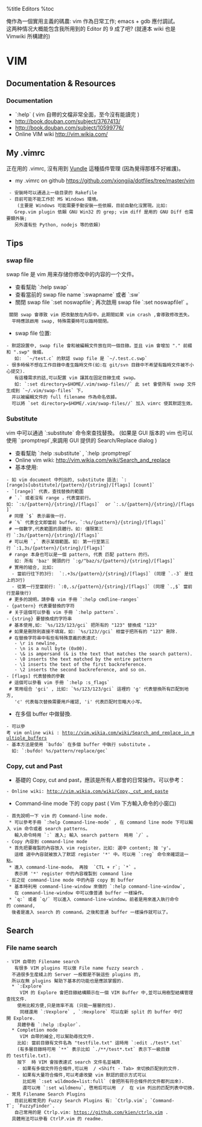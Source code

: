 %title Editors
%toc

俺作為一個實用主義的碼農: vim 作為日常工作; emacs + gdb 應付調試。<br>
这两种情况大概能包含我所用到的 Editor 的 9 成了吧?
(就連本 wiki 也是 Vimwiki 所構建的)

= VIM =
== Documentation & Resources ==
=== Documentation ===
* `:help` ( vim 自帶的文檔非常全面，至今沒有能讀完 )
* <Learning the vi and Vim Editors> http://book.douban.com/subject/3767413/
* <Practical Vim> http://book.douban.com/subject/10599776/
* Online VIM wiki http://vim.wikia.com/

== My .vimrc ==
正在用的 .vimrc, 沒有用到 [[https://github.com/gmarik/Vundle.vim|Vundle]] 這種插件管理
(因為覺得那樣不好維護)。
* my .vimrc on github https://github.com/xiongjia/dotfiles/tree/master/vim 
  - 安裝時可以通過上一级目录的 Rakefile 
  - 目前可能不能工作於 MS Windows 環境。<br>
    (主要是 Windows 可能需要手動安裝一些依賴，目前自動化沒實現。比如: 
    Grep.vim plugin 依賴 GNU Win32 的 grep; vim diff 是用的 GNU Diff 也需要額外裝;
    另外還有些 Python, nodejs 等的依賴)

== Tips ==
=== swap file ===
swap file 是 vim 用来存储你修改中的内容的一个文件。
* 查看幫助 `:help swap`  
* 查看當前的 swap file name `:swapname` 或者 `:sw`
* 關閉 swap file `:set noswapfile`; 再次啟用 swap file `:set noswapfile!` 。 <br>
  關閉 swap 會導致 vim 把改動放在內存中。此期間如果 vim crash ,會導致修改丟失。<br>
  平時應該啟用 swap, 特殊需要時可以臨時關閉。
* swap file 位置:
 - 默認設置中, swap file 會和被編輯文件放在同一個目錄。並且 vim 會增加 "." 前綴和 ".swp" 後綴。<br>
   如:  `~/test.c` 的默認 swap file 是 `~/.test.c.swp`
 - 很多時候不想在工作目錄中產生臨時文件(如:在 git/svn 目錄中不希望有臨時文件被不小心提交).<br>
   有這種需求的話,可以配置 vim 讓其在固定目錄生成 swap。<br>
   如: `:set directory=$HOME/.vim/swap-files//` 此 set 會使所有 swap 文件生成到 `~/.vim/swap-files` 下，
   并以被編輯文件的 full filename 作為命名依據。
   可以將 `set directory=$HOME/.vim/swap-files//` 加入 vimrc 使其默認生效。

=== Substitute ===
vim 中可以通過 `:substitute` 命令來查找替換。
(如果是 GUI 版本的 vim 也可以使用 `:promptrepl`,來調用 GUI 提供的 Search/Replace dialog )
* 查看幫助 `:help :substitute` , `:help :promptrepl`
* Online vim wiki: http://vim.wikia.com/wiki/Search_and_replace
* 基本使用: 
 - 如 vim document 中列出的, substitute 語法: `:[range]s[ubstitute]/{pattern}/{string}/[flags] [count]`
 - `[range]` 代表，查找替換的範圍
  # `.` 或者沒有 range ，代表當前行。如: `:s/{pattern}/{string}/[flags]`  or `:.s/{pattern}/{string}/[flags]`
  # 同理 `$` 表示最後一行.
  # `%` 代表全文即當前 buffer。`:%s/{pattern}/{string}/[flags]` 
  # 一個數字,代表範圍的具體行。如: 僅限第三行 `:3s/{pattern}/{string}/[flags]` 
  # 可以用 `,` 表示某個範圍。如: 第一行至第三行 `:1,3s/{pattern}/{string}/[flags]`
  # range 本身也可以是一個 pattern, 代表 匹配 pattern 的行。
    如: 所有 'baz' 開頭的行 `:g/^baz/s/{pattern}/{string}/[flags]`
  # 實用的組合, 比如: 
   - 當前行往下的3行:  `:.+3s/{pattern}/{string}/[flags]` (同理 `.-3` 是往上的3行)
   - 從第一行至當前行: `:0,.s/{pattern}/{string}/[flags]` (同理 `.,$` 當前行至最後行) 
  # 更多的說明，請參看 vim 手冊 `:help cmdline-ranges`
 - {pattern} 代表要替換的字符
  # 关于這個可以參看 vim 手冊 `:help pattern`. 
 - {string} 要替換成的字符串
  # 基本使用,如: `%s/123/123/gci` 把所有的 "123" 替換成 "123"
  # 如果是刪除則直接不填寫，如: `%s/123//gci` 相當于把所有的 "123" 刪除.
  # 在替換字符串中有些有特殊意義的表達式:
    - \r is newline,
    - \n is a null byte (0x00).
    - \& is ampersand (& is the text that matches the search pattern).
    - \0 inserts the text matched by the entire pattern
    - \1 inserts the text of the first backreference.
    - \2 inserts the second backreference, and so on. 
 - [flags] 代表替換的參數
  # 這個可以參看 vim 手冊 `:help :s_flags` 
  # 常用组合 'gci' , 比如: `%s/123/123/gci` 這裡的 'g' 代表替換所有匹配到地方, 
    'c' 代表每次替換需要用戶確認, 'i' 代表匹配时忽略大小写。

* 在多個 buffer 中做替換.
 - 可以參考 vim online wiki : http://vim.wikia.com/wiki/Search_and_replace_in_multiple_buffers
 - 基本方法是使用 `bufdo` 在多個 buffer 中執行 substitute 。
   如: `:bufdo! %s/pattern/replace/gec` <br>


=== Copy, cut and Past ===
* 基礎的 Copy, cut and past，應該是所有人都會的日常操作。可以參考：
 - Online wiki: http://vim.wikia.com/wiki/Copy,_cut_and_paste
* Command-line mode 下的 copy past ( Vim 下方輸入命令的小窗口)
 - 首先說明一下 vim 的 Command-line mode.
  * 可以參考手冊 `:help Command-line-mode` , 在 command line mode 下可以輸入 vim 命令或者 search patterns。
    輸入命令時用 `:` 進入; 輸入 search pattern  時用 `/` 。
 - Copy 內容到 command-line mode
  * 首先把要複製的內容放入 vim register。比如: 選中 content; 按 'y'。 
    這樣 選中內容就被放入了默認 register '*' 中。可以用 `:reg` 命令來確認這一點。
  * 進入 command-line-mode。 再按  `CTL + r`; `*` 。
    表示將 '*' register 中的內容複製到 command line 
 - 反之從 command-line mode 中的內容 copy 到 buffer 
  * 基本時利用 command-line-window 來做的 `:help command-line-window`,
    在 command-line-window 中可以像普通 buffer 一樣操作。
  * `q:` 或者 `q/` 可以進入 command-line-window。前者是用來進入執行命令的 command,
   後者是進入 search 的 command。之後和普通 buffer 一樣操作就可以了。


== Search ==
=== File name search ===
 - VIM 自帶的 Filename search  <br>
   有很多 VIM plugins 可以做 File name fuzzy search .
   不過很多生産綫上的 Server 一般都是不裝這些 plugins 的,
   所以在無 plugins 幫助下基本的功能也是應該掌握的.
   * `:Explore` <br>
     VIM 的 Explore 會把目錄結構顯示在一個 VIM Buffer 中,並可以用樹型結構管理查找文件.
     使用比較方便,只是效率不高 (只能一層層的找). <br>
     同樣還用 `:Vexplore` , `:Hexplore` 可以在新 split 的 buffer 中打開 Explore.
     具體參看 `:help :Explor`.
   * Completion mode <br>
     VIM 自帶的補全,可以幫助尋找文件. 
     比如: 當前目錄有文件名為 "testfile.txt" 這時用 `:edit ./test*.txt<Tab>` 
     (有多層目錄時可用 `**` 表示比如 `./**/test*.txt` 表示下一級目錄的 testfile.txt).  
     按下 <Tab> 時 VIM 會按表達式 search 文件名並補齊.
     - 如果有多個文件符合條件,可以用 <Tab> / <Shift - Tab> 來切換匹配到的文件.
     - 如果有大量符合條件,可以考慮改變 vim 默認的提示方式可以
       比如用 `:set wildmode=list:full` (會把所有符合條件的文件都列出來).
       還可以用 `:set wildmenu`, 啓用后可以用 <CTL-n> / <CTL-p> 在 vim 列出的匹配列表中切換.
 - 常見 Filename Search Plugins <br>
   目前比較常見的 Fuzzy Search Plugins 有: `Ctrlp.vim`; `Command-T`; `FuzzyFinder`.<br>
   自己常用的是 Ctrlp.vim: https://github.com/kien/ctrlp.vim .
   具體用法可以參看 CtrlP.vim 的 readme.

